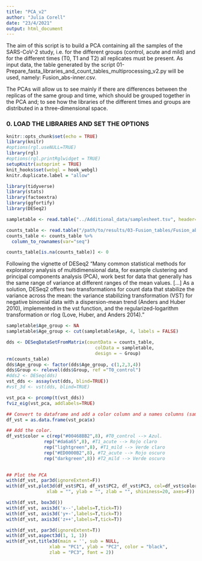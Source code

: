 ```yaml
---
title: "PCA_v2"
author: "Julia Corell"
date: "23/4/2021"
output: html_document
---
```


The aim of this script is to build a PCA containing all the samples of the SARS-CoV-2 study, i.e. for the different groups (control, acute and mild) and for the different times (T0, T1 and T2) all replicates must be present. As input data, the table generated by the script 01-Prepare_fasta_libraries_and_count_tables_multiprocessing_v2.py will be used, namely: Fusion_abs-inner.csv.

The PCAs will allow us to see mainly if there are differences between the replicas of the same group and time, which should be grouped together in the PCA and; to see how the libraries of the different times and groups are distributed in a three-dimensional space.

### 0. LOAD THE LIBRARIES AND SET THE OPTIONS

```r
knitr::opts_chunk$set(echo = TRUE)
library(knitr)
#options(rgl.useNULL=TRUE)
library(rgl)
#options(rgl.printRglwidget = TRUE)
setupKnitr(autoprint = TRUE)
knit_hooks$set(webgl = hook_webgl)
knitr.duplicate.label = "allow"
```

```r
library(tidyverse)
library(stats)
library(factoextra)
library(ggfortify)
library(DESeq2)
```

```r
sampletable <- read.table("../Additional_data/samplesheet.tsv", header=T, sep="\t")

counts_table <- read.table("/path/to/results/03-Fusion_tables/Fusion_abs-inner.csv",  header=T, sep=",")
counts_table <- counts_table %>%
  column_to_rownames(var="seq")

counts_table[is.na(counts_table)] <- 0
```

Following the vignette of DESeq2 "Many common statistical methods for exploratory analysis of multidimensional data, for example clustering and principal components analysis (PCA), work best for data that generally has the same range of variance at different ranges of the mean values. [...] As a solution, DESeq2 offers two transformations for count data that stabilize the variance across the mean: the variance stabilizing transformation (VST) for negative binomial data with a dispersion-mean trend (Anders and Huber 2010), implemented in the vst function, and the regularized-logarithm transformation or rlog (Love, Huber, and Anders 2014)."
```r
sampletable$Age_group <- NA
sampletable$Age_group <- cut(sampletable$Age, 4, labels = FALSE)

dds <- DESeqDataSetFromMatrix(countData = counts_table,
                                 colData = sampletable,
                                 design = ~ Group)
rm(counts_table)
dds$Age_group <- factor(dds$Age_group, c(1,2,3,4))
dds$Group <- relevel(dds$Group, ref ="T0_control")
#dds2 <- DESeq(dds)
vst_dds <- assay(vst(dds, blind=TRUE))
#vst_3d <- vst(dds, blind=TRUE)
```


```r
vst_pca <- prcomp(t(vst_dds))
fviz_eig(vst_pca, addlabels=TRUE)
```


```r
## Convert to dataframe and add a color column and a names columns (sample names)
df_vst = as.data.frame(vst_pca$x)

## Add the color.
df_vst$color = c(rep("#00468BB2",8), #T0_control --> Azul.
              rep("#da6a65",8), #T1_acute --> Rojo claro
              rep("lightgreen",8), #T1_mild --> Verde claro
              rep("#ED0000B2",8), #T2_acute --> Rojo oscuro
              rep("darkgreen",8)) #T2_mild --> Verde oscuro
        

## Plot the PCA
with(df_vst, par3d(ignoreExtent=F))
with(df_vst,plot3d(df_vst$PC1, df_vst$PC2, df_vst$PC3, col=df_vst$color,type="s", radius=12, alpha=1, 
               xlab = "", ylab = "", zlab = "", shininess=20, axes=F))

with(df_vst, box3d())
with(df_vst, axis3d('x--',labels=T,tick=T))
with(df_vst, axis3d('y+-',labels=T,tick=T))
with(df_vst, axis3d('z++',labels=T,tick=T))

with(df_vst, par3d(ignoreExtent=T))
with(df_vst,aspect3d(1, 1, 1))
with(df_vst,title3d(main = '', sub = NULL, 
                xlab = "PC1", ylab = "PC2", color = "black",
                zlab = "PC3", font = 2))

```

